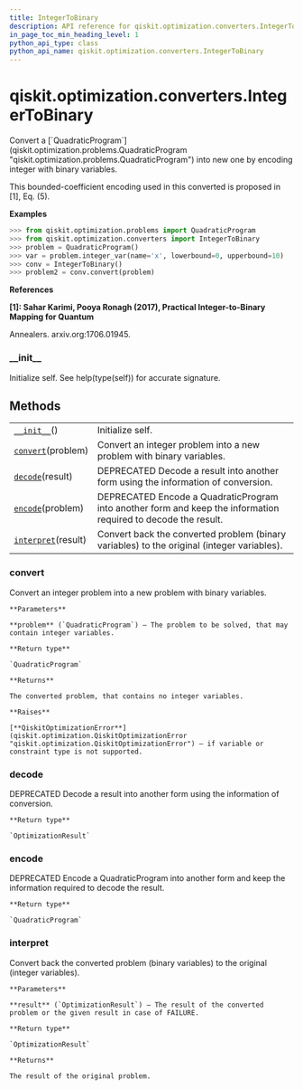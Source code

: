 ```yaml
---
title: IntegerToBinary
description: API reference for qiskit.optimization.converters.IntegerToBinary
in_page_toc_min_heading_level: 1
python_api_type: class
python_api_name: qiskit.optimization.converters.IntegerToBinary
---
```


<span id="qiskit-optimization-converters-integertobinary" />

# qiskit.optimization.converters.IntegerToBinary

<Class id="qiskit.optimization.converters.IntegerToBinary" isDedicatedPage={true} github="https://github.com/qiskit-community/qiskit-aqua/tree/stable/0.8/qiskit/optimization/converters/integer_to_binary.py" signature="IntegerToBinary">
  Convert a [`QuadraticProgram`](qiskit.optimization.problems.QuadraticProgram "qiskit.optimization.problems.QuadraticProgram") into new one by encoding integer with binary variables.

  This bounded-coefficient encoding used in this converted is proposed in \[1], Eq. (5).

  **Examples**

  ```python
  >>> from qiskit.optimization.problems import QuadraticProgram
  >>> from qiskit.optimization.converters import IntegerToBinary
  >>> problem = QuadraticProgram()
  >>> var = problem.integer_var(name='x', lowerbound=0, upperbound=10)
  >>> conv = IntegerToBinary()
  >>> problem2 = conv.convert(problem)
  ```

  **References**

  **\[1]: Sahar Karimi, Pooya Ronagh (2017), Practical Integer-to-Binary Mapping for Quantum**

  Annealers. arxiv.org:1706.01945.

  ### \_\_init\_\_

  <Function id="qiskit.optimization.converters.IntegerToBinary.__init__" signature="__init__()">
    Initialize self. See help(type(self)) for accurate signature.
  </Function>

  ## Methods

  |                                                                                                                                             |                                                                                                                |
  | ------------------------------------------------------------------------------------------------------------------------------------------- | -------------------------------------------------------------------------------------------------------------- |
  | [`__init__`](#qiskit.optimization.converters.IntegerToBinary.__init__ "qiskit.optimization.converters.IntegerToBinary.__init__")()          | Initialize self.                                                                                               |
  | [`convert`](#qiskit.optimization.converters.IntegerToBinary.convert "qiskit.optimization.converters.IntegerToBinary.convert")(problem)      | Convert an integer problem into a new problem with binary variables.                                           |
  | [`decode`](#qiskit.optimization.converters.IntegerToBinary.decode "qiskit.optimization.converters.IntegerToBinary.decode")(result)          | DEPRECATED Decode a result into another form using the information of conversion.                              |
  | [`encode`](#qiskit.optimization.converters.IntegerToBinary.encode "qiskit.optimization.converters.IntegerToBinary.encode")(problem)         | DEPRECATED Encode a QuadraticProgram into another form and keep the information required to decode the result. |
  | [`interpret`](#qiskit.optimization.converters.IntegerToBinary.interpret "qiskit.optimization.converters.IntegerToBinary.interpret")(result) | Convert back the converted problem (binary variables) to the original (integer variables).                     |

  ### convert

  <Function id="qiskit.optimization.converters.IntegerToBinary.convert" signature="convert(problem)">
    Convert an integer problem into a new problem with binary variables.

    **Parameters**

    **problem** (`QuadraticProgram`) – The problem to be solved, that may contain integer variables.

    **Return type**

    `QuadraticProgram`

    **Returns**

    The converted problem, that contains no integer variables.

    **Raises**

    [**QiskitOptimizationError**](qiskit.optimization.QiskitOptimizationError "qiskit.optimization.QiskitOptimizationError") – if variable or constraint type is not supported.
  </Function>

  ### decode

  <Function id="qiskit.optimization.converters.IntegerToBinary.decode" signature="decode(result)">
    DEPRECATED Decode a result into another form using the information of conversion.

    **Return type**

    `OptimizationResult`
  </Function>

  ### encode

  <Function id="qiskit.optimization.converters.IntegerToBinary.encode" signature="encode(problem)">
    DEPRECATED Encode a QuadraticProgram into another form and keep the information required to decode the result.

    **Return type**

    `QuadraticProgram`
  </Function>

  ### interpret

  <Function id="qiskit.optimization.converters.IntegerToBinary.interpret" signature="interpret(result)">
    Convert back the converted problem (binary variables) to the original (integer variables).

    **Parameters**

    **result** (`OptimizationResult`) – The result of the converted problem or the given result in case of FAILURE.

    **Return type**

    `OptimizationResult`

    **Returns**

    The result of the original problem.
  </Function>
</Class>

